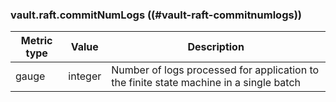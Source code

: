 ### vault.raft.commitNumLogs ((#vault-raft-commitnumlogs))

Metric type | Value   | Description
----------- | ------- | -----------
gauge       | integer | Number of logs processed for application to the finite state machine in a single batch